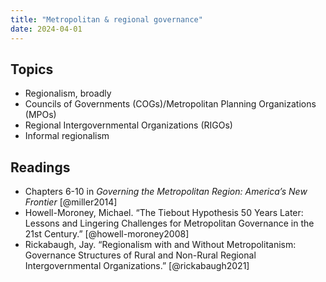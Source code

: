 ```yaml
---
title: "Metropolitan & regional governance"
date: 2024-04-01
---
```


## Topics

-   Regionalism, broadly
-   Councils of Governments (COGs)/Metropolitan Planning Organizations (MPOs)
-   Regional Intergovernmental Organizations (RIGOs)
-   Informal regionalism

## Readings

- Chapters 6-10 in *Governing the Metropolitan Region: America’s New Frontier* [@miller2014]
- Howell-Moroney, Michael. “The Tiebout Hypothesis 50 Years Later: Lessons and Lingering Challenges for Metropolitan Governance in the 21st Century.” [@howell-moroney2008]
- Rickabaugh, Jay. “Regionalism with and Without Metropolitanism: Governance Structures of Rural and Non-Rural Regional Intergovernmental Organizations.” [@rickabaugh2021]